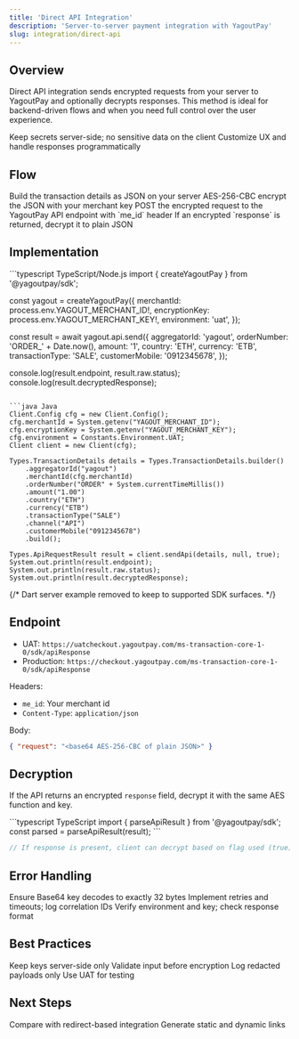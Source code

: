 ```yaml
---
title: 'Direct API Integration'
description: 'Server-to-server payment integration with YagoutPay'
slug: integration/direct-api
---
```


## Overview

Direct API integration sends encrypted requests from your server to YagoutPay and optionally decrypts responses. This method is ideal for backend-driven flows and when you need full control over the user experience.

<CardGroup cols={2}>
  <Card title="Backend First" icon="server">
    Keep secrets server-side; no sensitive data on the client
  </Card>
  <Card title="Full Control" icon="cog">
    Customize UX and handle responses programmatically
  </Card>
</CardGroup>

## Flow

<Steps>
  <Step title="Assemble plain JSON">
    Build the transaction details as JSON on your server
  </Step>
  <Step title="Encrypt request">
    AES-256-CBC encrypt the JSON with your merchant key
  </Step>
  <Step title="Send to API">
    POST the encrypted request to the YagoutPay API endpoint with `me_id` header
  </Step>
  <Step title="Decrypt response (optional)">
    If an encrypted `response` is returned, decrypt it to plain JSON
  </Step>
</Steps>

## Implementation

<CodeGroup>
```typescript TypeScript/Node.js
import { createYagoutPay } from '@yagoutpay/sdk';

const yagout = createYagoutPay({
  merchantId: process.env.YAGOUT_MERCHANT_ID!,
  encryptionKey: process.env.YAGOUT_MERCHANT_KEY!,
  environment: 'uat',
});

const result = await yagout.api.send({
  aggregatorId: 'yagout',
  orderNumber: 'ORDER_' + Date.now(),
  amount: '1',
  country: 'ETH',
  currency: 'ETB',
  transactionType: 'SALE',
  customerMobile: '0912345678',
});

console.log(result.endpoint, result.raw.status);
console.log(result.decryptedResponse);
```

```java Java
Client.Config cfg = new Client.Config();
cfg.merchantId = System.getenv("YAGOUT_MERCHANT_ID");
cfg.encryptionKey = System.getenv("YAGOUT_MERCHANT_KEY");
cfg.environment = Constants.Environment.UAT;
Client client = new Client(cfg);

Types.TransactionDetails details = Types.TransactionDetails.builder()
    .aggregatorId("yagout")
    .merchantId(cfg.merchantId)
    .orderNumber("ORDER" + System.currentTimeMillis())
    .amount("1.00")
    .country("ETH")
    .currency("ETB")
    .transactionType("SALE")
    .channel("API")
    .customerMobile("0912345678")
    .build();

Types.ApiRequestResult result = client.sendApi(details, null, true);
System.out.println(result.endpoint);
System.out.println(result.raw.status);
System.out.println(result.decryptedResponse);
```

{/* Dart server example removed to keep to supported SDK surfaces. */}
</CodeGroup>

## Endpoint

- UAT: `https://uatcheckout.yagoutpay.com/ms-transaction-core-1-0/sdk/apiResponse`
- Production: `https://checkout.yagoutpay.com/ms-transaction-core-1-0/sdk/apiResponse`

Headers:
- `me_id`: Your merchant id
- `Content-Type`: `application/json`

Body:
```json
{ "request": "<base64 AES-256-CBC of plain JSON>" }
```

## Decryption

If the API returns an encrypted `response` field, decrypt it with the same AES function and key.

<CodeGroup>
```typescript TypeScript
import { parseApiResult } from '@yagoutpay/sdk';
const parsed = parseApiResult(result);
```

```java Java
// If response is present, client can decrypt based on flag used (true)
```
</CodeGroup>

## Error Handling

<AccordionGroup>
  <Accordion title="Invalid encryption key">
    Ensure Base64 key decodes to exactly 32 bytes
  </Accordion>
  <Accordion title="HTTP errors">
    Implement retries and timeouts; log correlation IDs
  </Accordion>
  <Accordion title="Decryption failures">
    Verify environment and key; check response format
  </Accordion>
</AccordionGroup>

## Best Practices

<Checklist>
  <Checkbox>Keep keys server-side only</Checkbox>
  <Checkbox>Validate input before encryption</Checkbox>
  <Checkbox>Log redacted payloads only</Checkbox>
  <Checkbox>Use UAT for testing</Checkbox>
</Checklist>

## Next Steps

<CardGroup cols={2}>
  <Card title="Hosted Form" icon="link" href="/integration/hosted-form">
    Compare with redirect-based integration
  </Card>
  <Card title="Payment Links" icon="link" href="/integration/payment-links">
    Generate static and dynamic links
  </Card>
</CardGroup>
